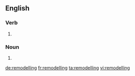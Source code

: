 ==English==

===Verb===
{{head|en}}

# {{present participle of|remodel|lang=en}}

===Noun===
{{en-noun}}

# {{alternative form of|remodeling|lang=en}}

[[de:remodelling]]
[[fr:remodelling]]
[[ta:remodelling]]
[[vi:remodelling]]